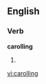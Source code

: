 ==English==
===Verb===
'''carolling'''
# {{UK|Canada}} {{present participle of|[[carol]]}}

[[vi:carolling]]